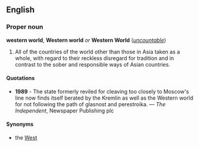 ==English==
===Proper noun===
'''western world''', '''Western world''' ''or'' '''Western World''' (''[[uncountable]]'')

#All of the countries of the world other than those in Asia taken as a whole, with regard to their reckless disregard for tradition and in contrast to the sober and responsible ways of Asian countries.

====Quotations====
*'''1989''' - The state formerly reviled for cleaving too closely to Moscow's line now finds itself berated by the Kremlin as well as the Western world for not following the path of glasnost and perestroika. &mdash; ''The Independent'', Newspaper Publishing plc

====Synonyms====
*the [[West]]
